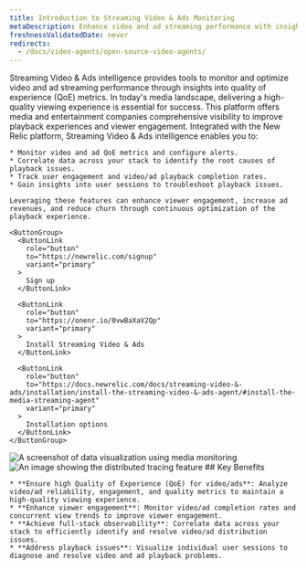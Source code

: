 ```yaml
---
title: Introduction to Streaming Video & Ads Monitoring
metaDescription: Enhance video and ad streaming performance with insights into quality of experience (QoE) metrics.
freshnessValidatedDate: never
redirects:
  - /docs/video-agents/open-source-video-agents/
---
```


<SideBySide>
  <Side>
    Streaming Video & Ads intelligence provides tools to monitor and optimize video and ad streaming performance through insights into quality of experience (QoE) metrics. In today's media landscape, delivering a high-quality viewing experience is essential for success. This platform offers media and entertainment companies comprehensive visibility to improve playback experiences and viewer engagement. Integrated with the New Relic platform, Streaming Video & Ads intelligence enables you to:

    * Monitor video and ad QoE metrics and configure alerts.
    * Correlate data across your stack to identify the root causes of playback issues.
    * Track user engagement and video/ad playback completion rates.
    * Gain insights into user sessions to troubleshoot playback issues.

    Leveraging these features can enhance viewer engagement, increase ad revenues, and reduce churn through continuous optimization of the playback experience.

    <ButtonGroup>
      <ButtonLink
        role="button"
        to="https://newrelic.com/signup"
        variant="primary"
      >
        Sign up
      </ButtonLink>

      <ButtonLink
        role="button"
        to="https://onenr.io/0vwBaXaV2Qp"
        variant="primary"
      >
        Install Streaming Video & Ads
      </ButtonLink>

      <ButtonLink
        role="button"
        to="https://docs.newrelic.com/docs/streaming-video-&-ads/installation/install-the-streaming-video-&-ads-agent/#install-the-media-streaming-agent"
        variant="primary"
      >
        Installation options
      </ButtonLink>
    </ButtonGroup>
  </Side>

  <Side>
    <img
      title="Visualizing data"
      alt="A screenshot of data visualization using media monitoring"
      src="/images/media-overview-1.webp"
    />
  </Side>
</SideBySide>

<SideBySide>
  <Side>
    <img
      title="Real User Monitoring with New Relic"
      alt="An image showing the distributed tracing feature"
      src="/images/media-video-1.webp"
    />
  </Side>

  <Side>
    ## Key Benefits

    * **Ensure high Quality of Experience (QoE) for video/ads**: Analyze video/ad reliability, engagement, and quality metrics to maintain a high-quality viewing experience.
    * **Enhance viewer engagement**: Monitor video/ad completion rates and concurrent view trends to improve viewer engagement.
    * **Achieve full-stack observability**: Correlate data across your stack to efficiently identify and resolve video/ad distribution issues.
    * **Address playback issues**: Visualize individual user sessions to diagnose and resolve video and ad playback problems.
  </Side>
</SideBySide>
